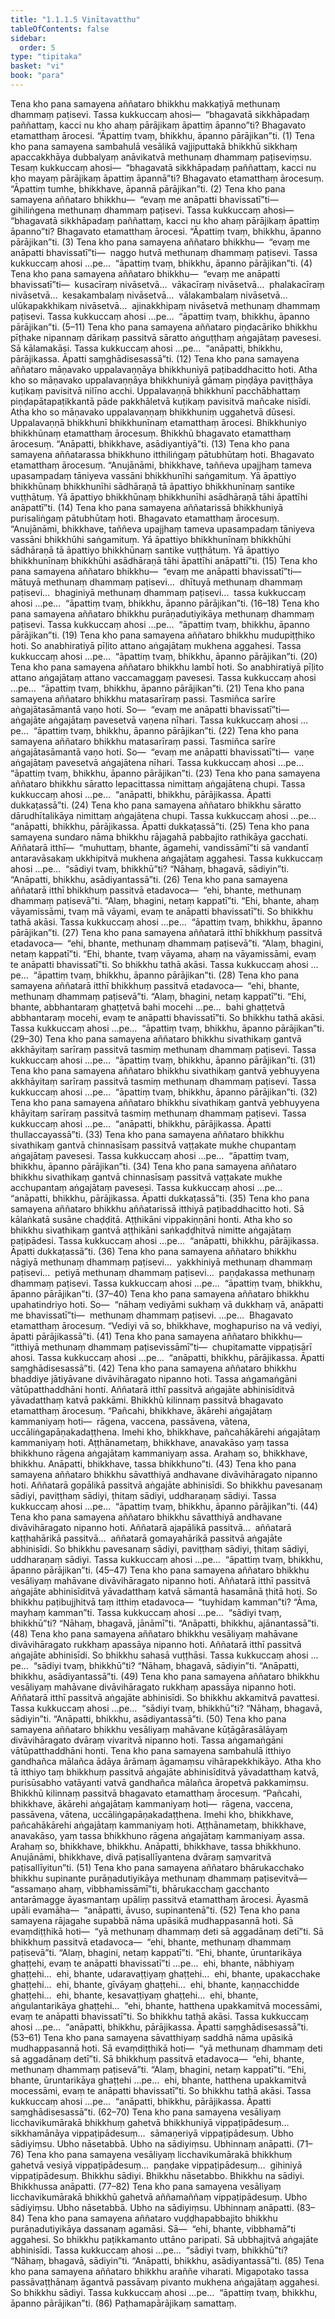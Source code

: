 ```yaml
---
title: "1.1.1.5 Vinītavatthu"
tableOfContents: false
sidebar:
  order: 5
type: "tipitaka"
basket: "vi"
book: "para"
---
```



<DynamicBreadcrumb />

<Division number="67" book="para" bookNo="1" page="42">

<Paragraph number="145" book="para">
Tena kho pana samayena aññataro bhikkhu makkaṭiyā methunaṃ dhammaṃ paṭisevi. Tassa kukkuccaṃ ahosi—  “bhagavatā sikkhāpadaṃ paññattaṃ, kacci nu kho ahaṃ pārājikaṃ āpattiṃ āpanno”ti? Bhagavato etamatthaṃ ārocesi. “Āpattiṃ tvaṃ, bhikkhu, āpanno pārājikan”ti. (1)
</Paragraph>

<Paragraph number="146" book="para">
Tena kho pana samayena sambahulā vesālikā vajjiputtakā bhikkhū sikkhaṃ apaccakkhāya dubbalyaṃ anāvikatvā methunaṃ dhammaṃ paṭiseviṃsu. Tesaṃ kukkuccaṃ ahosi—  “bhagavatā sikkhāpadaṃ paññattaṃ, kacci nu kho mayaṃ pārājikaṃ āpattiṃ āpannā”ti? Bhagavato etamatthaṃ ārocesuṃ. “Āpattiṃ tumhe, bhikkhave, āpannā pārājikan”ti. (2)
</Paragraph>

<Paragraph number="147" book="para">
Tena kho pana samayena aññataro bhikkhu—  “evaṃ me anāpatti bhavissatī”ti—  gihiliṅgena methunaṃ dhammaṃ paṭisevi. Tassa kukkuccaṃ ahosi—  “bhagavatā sikkhāpadaṃ paññattaṃ, kacci nu kho ahaṃ pārājikaṃ āpattiṃ āpanno”ti? Bhagavato etamatthaṃ ārocesi. “Āpattiṃ tvaṃ, bhikkhu, āpanno pārājikan”ti. (3)
</Paragraph>

<Paragraph number="148" book="para">
Tena kho pana samayena aññataro bhikkhu—  “evaṃ me anāpatti bhavissatī”ti—  naggo hutvā methunaṃ dhammaṃ paṭisevi. Tassa kukkuccaṃ ahosi …pe…  “āpattiṃ tvaṃ, bhikkhu, āpanno pārājikan”ti. (4)
</Paragraph>

<Paragraph number="149" book="para">
Tena kho pana samayena aññataro bhikkhu—  “evaṃ me anāpatti bhavissatī”ti—  kusacīraṃ nivāsetvā…  vākacīraṃ nivāsetvā…  phalakacīraṃ nivāsetvā…  kesakambalaṃ nivāsetvā…  vālakambalaṃ nivāsetvā…  ulūkapakkhikaṃ nivāsetvā…  ajinakkhipaṃ nivāsetvā methunaṃ dhammaṃ paṭisevi. Tassa kukkuccaṃ ahosi …pe…  “āpattiṃ tvaṃ, bhikkhu, āpanno pārājikan”ti. (5–11)
</Paragraph>

<Paragraph number="150" book="para">
Tena kho pana samayena aññataro piṇḍacāriko bhikkhu pīṭhake nipannaṃ dārikaṃ passitvā sāratto aṅguṭṭhaṃ aṅgajātaṃ pavesesi. Sā kālamakāsi. Tassa kukkuccaṃ ahosi …pe…  “anāpatti, bhikkhu, pārājikassa. Āpatti saṃghādisesassā”ti. (12)
</Paragraph>

</Division>
<Division number="68" book="para" bookNo="1" page="43">

<Paragraph number="151" book="para">
Tena kho pana samayena aññataro māṇavako uppalavaṇṇāya bhikkhuniyā paṭibaddhacitto hoti. Atha kho so māṇavako uppalavaṇṇāya bhikkhuniyā gāmaṃ piṇḍāya paviṭṭhāya kuṭikaṃ pavisitvā nilīno acchi. Uppalavaṇṇā bhikkhunī pacchābhattaṃ piṇḍapātapaṭikkantā pāde pakkhāletvā kuṭikaṃ pavisitvā mañcake nisīdi. Atha kho so māṇavako uppalavaṇṇaṃ bhikkhuniṃ uggahetvā dūsesi. Uppalavaṇṇā bhikkhunī bhikkhunīnaṃ etamatthaṃ ārocesi. Bhikkhuniyo bhikkhūnaṃ etamatthaṃ ārocesuṃ. Bhikkhū bhagavato etamatthaṃ ārocesuṃ. “Anāpatti, bhikkhave, asādiyantiyā”ti. (13)
</Paragraph>

</Division>
<Division number="69" book="para" bookNo="1" page="43">

<Paragraph number="152" book="para">
Tena kho pana samayena aññatarassa bhikkhuno itthiliṅgaṃ pātubhūtaṃ hoti. Bhagavato etamatthaṃ ārocesuṃ. “Anujānāmi, bhikkhave, taññeva upajjhaṃ tameva upasampadaṃ tāniyeva vassāni bhikkhunīhi saṅgamituṃ. Yā āpattiyo bhikkhūnaṃ bhikkhunīhi sādhāraṇā tā āpattiyo bhikkhunīnaṃ santike vuṭṭhātuṃ. Yā āpattiyo bhikkhūnaṃ bhikkhunīhi asādhāraṇā tāhi āpattīhi anāpattī”ti. (14)
</Paragraph>

<Paragraph number="153" book="para">
Tena kho pana samayena aññatarissā bhikkhuniyā purisaliṅgaṃ pātubhūtaṃ hoti. Bhagavato etamatthaṃ ārocesuṃ. “Anujānāmi, bhikkhave, taññeva upajjhaṃ tameva upasampadaṃ tāniyeva vassāni bhikkhūhi saṅgamituṃ. Yā āpattiyo bhikkhunīnaṃ bhikkhūhi sādhāraṇā tā āpattiyo bhikkhūnaṃ santike vuṭṭhātuṃ. Yā āpattiyo bhikkhunīnaṃ bhikkhūhi asādhāraṇā tāhi āpattīhi anāpattī”ti. (15)
</Paragraph>

</Division>
<Division number="70" book="para" bookNo="1" page="44">

<Paragraph number="154" book="para">
Tena kho pana samayena aññataro bhikkhu—  “evaṃ me anāpatti bhavissatī”ti—  mātuyā methunaṃ dhammaṃ paṭisevi…  dhītuyā methunaṃ dhammaṃ paṭisevi…  bhaginiyā methunaṃ dhammaṃ paṭisevi…  tassa kukkuccaṃ ahosi …pe…  “āpattiṃ tvaṃ, bhikkhu, āpanno pārājikan”ti. (16–18)
</Paragraph>

<Paragraph number="155" book="para">
Tena kho pana samayena aññataro bhikkhu purāṇadutiyikāya methunaṃ dhammaṃ paṭisevi. Tassa kukkuccaṃ ahosi …pe…  “āpattiṃ tvaṃ, bhikkhu, āpanno pārājikan”ti. (19)
</Paragraph>

</Division>
<Division number="71" book="para" bookNo="1" page="44">

<Paragraph number="156" book="para">
Tena kho pana samayena aññataro bhikkhu mudupiṭṭhiko hoti. So anabhiratiyā pīḷito attano aṅgajātaṃ mukhena aggahesi. Tassa kukkuccaṃ ahosi …pe…  “āpattiṃ tvaṃ, bhikkhu, āpanno pārājikan”ti. (20)
</Paragraph>

<Paragraph number="157" book="para">
Tena kho pana samayena aññataro bhikkhu lambī hoti. So anabhiratiyā pīḷito attano aṅgajātaṃ attano vaccamaggaṃ pavesesi. Tassa kukkuccaṃ ahosi …pe…  “āpattiṃ tvaṃ, bhikkhu, āpanno pārājikan”ti. (21)
</Paragraph>

<Paragraph number="158" book="para">
Tena kho pana samayena aññataro bhikkhu matasarīraṃ passi. Tasmiñca sarīre aṅgajātasāmantā vaṇo hoti. So—  “evaṃ me anāpatti bhavissatī”ti—  aṅgajāte aṅgajātaṃ pavesetvā vaṇena nīhari. Tassa kukkuccaṃ ahosi …pe…  “āpattiṃ tvaṃ, bhikkhu, āpanno pārājikan”ti. (22)
</Paragraph>

<Paragraph number="159" book="para">
Tena kho pana samayena aññataro bhikkhu matasarīraṃ passi. Tasmiñca sarīre aṅgajātasāmantā vaṇo hoti. So—  “evaṃ me anāpatti bhavissatī”ti—  vaṇe aṅgajātaṃ pavesetvā aṅgajātena nīhari. Tassa kukkuccaṃ ahosi …pe…  “āpattiṃ tvaṃ, bhikkhu, āpanno pārājikan”ti. (23)
</Paragraph>

<Paragraph number="160" book="para">
Tena kho pana samayena aññataro bhikkhu sāratto lepacittassa nimittaṃ aṅgajātena chupi. Tassa kukkuccaṃ ahosi …pe…  “anāpatti, bhikkhu, pārājikassa. Āpatti dukkaṭassā”ti. (24)
</Paragraph>

<Paragraph number="161" book="para">
Tena kho pana samayena aññataro bhikkhu sāratto dārudhītalikāya nimittaṃ aṅgajātena chupi. Tassa kukkuccaṃ ahosi …pe…  “anāpatti, bhikkhu, pārājikassa. Āpatti dukkaṭassā”ti. (25)
</Paragraph>

</Division>
<Division number="72" book="para" bookNo="1" page="45">

<Paragraph number="162" book="para">
Tena kho pana samayena sundaro nāma bhikkhu rājagahā pabbajito rathikāya gacchati. Aññatarā itthī—  “muhuttaṃ, bhante, āgamehi, vandissāmī”ti sā vandantī antaravāsakaṃ ukkhipitvā mukhena aṅgajātaṃ aggahesi. Tassa kukkuccaṃ ahosi …pe…  “sādiyi tvaṃ, bhikkhū”ti? “Nāhaṃ, bhagavā, sādiyin”ti. “Anāpatti, bhikkhu, asādiyantassā”ti. (26)
</Paragraph>

<Paragraph number="163" book="para">
Tena kho pana samayena aññatarā itthī bhikkhuṃ passitvā etadavoca—  “ehi, bhante, methunaṃ dhammaṃ paṭisevā”ti. “Alaṃ, bhagini, netaṃ kappatī”ti. “Ehi, bhante, ahaṃ vāyamissāmi, tvaṃ mā vāyami, evaṃ te anāpatti bhavissatī”ti. So bhikkhu tathā akāsi. Tassa kukkuccaṃ ahosi …pe…  “āpattiṃ tvaṃ, bhikkhu, āpanno pārājikan”ti. (27)
</Paragraph>

<Paragraph number="164" book="para">
Tena kho pana samayena aññatarā itthī bhikkhuṃ passitvā etadavoca—  “ehi, bhante, methunaṃ dhammaṃ paṭisevā”ti. “Alaṃ, bhagini, netaṃ kappatī”ti. “Ehi, bhante, tvaṃ vāyama, ahaṃ na vāyamissāmi, evaṃ te anāpatti bhavissatī”ti. So bhikkhu tathā akāsi. Tassa kukkuccaṃ ahosi …pe…  “āpattiṃ tvaṃ, bhikkhu, āpanno pārājikan”ti. (28)
</Paragraph>

<Paragraph number="165" book="para">
Tena kho pana samayena aññatarā itthī bhikkhuṃ passitvā etadavoca—  “ehi, bhante, methunaṃ dhammaṃ paṭisevā”ti. “Alaṃ, bhagini, netaṃ kappatī”ti. “Ehi, bhante, abbhantaraṃ ghaṭṭetvā bahi mocehi …pe…  bahi ghaṭṭetvā abbhantaraṃ mocehi, evaṃ te anāpatti bhavissatī”ti. So bhikkhu tathā akāsi. Tassa kukkuccaṃ ahosi …pe…  “āpattiṃ tvaṃ, bhikkhu, āpanno pārājikan”ti. (29–30)
</Paragraph>

</Division>
<Division number="73" book="para" bookNo="1" page="45">

<Paragraph number="166" book="para">
Tena kho pana samayena aññataro bhikkhu sivathikaṃ gantvā akkhāyitaṃ sarīraṃ passitvā tasmiṃ methunaṃ dhammaṃ paṭisevi. Tassa kukkuccaṃ ahosi …pe…  “āpattiṃ tvaṃ, bhikkhu, āpanno pārājikan”ti. (31)
</Paragraph>

<Paragraph number="167" book="para">
Tena kho pana samayena aññataro bhikkhu sivathikaṃ gantvā yebhuyyena akkhāyitaṃ sarīraṃ passitvā tasmiṃ methunaṃ dhammaṃ paṭisevi. Tassa kukkuccaṃ ahosi …pe…  “āpattiṃ tvaṃ, bhikkhu, āpanno pārājikan”ti. (32)
</Paragraph>

<Paragraph number="168" book="para">
Tena kho pana samayena aññataro bhikkhu sivathikaṃ gantvā yebhuyyena khāyitaṃ sarīraṃ passitvā tasmiṃ methunaṃ dhammaṃ paṭisevi. Tassa kukkuccaṃ ahosi …pe…  “anāpatti, bhikkhu, pārājikassa. Āpatti thullaccayassā”ti. (33)
</Paragraph>

<Paragraph number="169" book="para">
Tena kho pana samayena aññataro bhikkhu sivathikaṃ gantvā chinnasīsaṃ passitvā vaṭṭakate mukhe chupantaṃ aṅgajātaṃ pavesesi. Tassa kukkuccaṃ ahosi …pe…  “āpattiṃ tvaṃ, bhikkhu, āpanno pārājikan”ti. (34)
</Paragraph>

<Paragraph number="170" book="para">
Tena kho pana samayena aññataro bhikkhu sivathikaṃ gantvā chinnasīsaṃ passitvā vaṭṭakate mukhe acchupantaṃ aṅgajātaṃ pavesesi. Tassa kukkuccaṃ ahosi …pe…  “anāpatti, bhikkhu, pārājikassa. Āpatti dukkaṭassā”ti. (35)
</Paragraph>

<Paragraph number="171" book="para">
Tena kho pana samayena aññataro bhikkhu aññatarissā itthiyā paṭibaddhacitto hoti. Sā kālaṅkatā susāne chaḍḍitā. Aṭṭhikāni vippakiṇṇāni honti. Atha kho so bhikkhu sivathikaṃ gantvā aṭṭhikāni saṅkaḍḍhitvā nimitte aṅgajātaṃ paṭipādesi. Tassa kukkuccaṃ ahosi …pe…  “anāpatti, bhikkhu, pārājikassa. Āpatti dukkaṭassā”ti. (36)
</Paragraph>

<Paragraph number="172" book="para">
Tena kho pana samayena aññataro bhikkhu nāgiyā methunaṃ dhammaṃ paṭisevi…  yakkhiniyā methunaṃ dhammaṃ paṭisevi…  petiyā methunaṃ dhammaṃ paṭisevi…  paṇḍakassa methunaṃ dhammaṃ paṭisevi. Tassa kukkuccaṃ ahosi …pe…  “āpattiṃ tvaṃ, bhikkhu, āpanno pārājikan”ti. (37–40)
</Paragraph>

<Paragraph number="173" book="para">
Tena kho pana samayena aññataro bhikkhu upahatindriyo hoti. So—  “nāhaṃ vediyāmi sukhaṃ vā dukkhaṃ vā, anāpatti me bhavissatī”ti—  methunaṃ dhammaṃ paṭisevi. …pe…  Bhagavato etamatthaṃ ārocesuṃ. “Vediyi vā so, bhikkhave, moghapuriso na vā vediyi, āpatti pārājikassā”ti. (41)
</Paragraph>

<Paragraph number="174" book="para">
Tena kho pana samayena aññataro bhikkhu—  “itthiyā methunaṃ dhammaṃ paṭisevissāmī”ti—  chupitamatte vippaṭisārī ahosi. Tassa kukkuccaṃ ahosi …pe…  “anāpatti, bhikkhu, pārājikassa. Āpatti saṃghādisesassā”ti. (42)
</Paragraph>

</Division>
<Division number="74" book="para" bookNo="1" page="47">

<Paragraph number="175" book="para">
Tena kho pana samayena aññataro bhikkhu bhaddiye jātiyāvane divāvihāragato nipanno hoti. Tassa aṅgamaṅgāni vātūpatthaddhāni honti. Aññatarā itthī passitvā aṅgajāte abhinisīditvā yāvadatthaṃ katvā pakkāmi. Bhikkhū kilinnaṃ passitvā bhagavato etamatthaṃ ārocesuṃ. “Pañcahi, bhikkhave, ākārehi aṅgajātaṃ kammaniyaṃ hoti—  rāgena, vaccena, passāvena, vātena, uccāliṅgapāṇakadaṭṭhena. Imehi kho, bhikkhave, pañcahākārehi aṅgajātaṃ kammaniyaṃ hoti. Aṭṭhānametaṃ, bhikkhave, anavakāso yaṃ tassa bhikkhuno rāgena aṅgajātaṃ kammaniyaṃ assa. Arahaṃ so, bhikkhave, bhikkhu. Anāpatti, bhikkhave, tassa bhikkhuno”ti. (43)
</Paragraph>

<Paragraph number="176" book="para">
Tena kho pana samayena aññataro bhikkhu sāvatthiyā andhavane divāvihāragato nipanno hoti. Aññatarā gopālikā passitvā aṅgajāte abhinisīdi. So bhikkhu pavesanaṃ sādiyi, paviṭṭhaṃ sādiyi, ṭhitaṃ sādiyi, uddharaṇaṃ sādiyi. Tassa kukkuccaṃ ahosi …pe…  “āpattiṃ tvaṃ, bhikkhu, āpanno pārājikan”ti. (44)
</Paragraph>

<Paragraph number="177" book="para">
Tena kho pana samayena aññataro bhikkhu sāvatthiyā andhavane divāvihāragato nipanno hoti. Aññatarā ajapālikā passitvā…  aññatarā kaṭṭhahārikā passitvā…  aññatarā gomayahārikā passitvā aṅgajāte abhinisīdi. So bhikkhu pavesanaṃ sādiyi, paviṭṭhaṃ sādiyi, ṭhitaṃ sādiyi, uddharaṇaṃ sādiyi. Tassa kukkuccaṃ ahosi …pe…  “āpattiṃ tvaṃ, bhikkhu, āpanno pārājikan”ti. (45–47)
</Paragraph>

</Division>
<Division number="75" book="para" bookNo="1" page="47">

<Paragraph number="178" book="para">
Tena kho pana samayena aññataro bhikkhu vesāliyaṃ mahāvane divāvihāragato nipanno hoti. Aññatarā itthī passitvā aṅgajāte abhinisīditvā yāvadatthaṃ katvā sāmantā hasamānā ṭhitā hoti. So bhikkhu paṭibujjhitvā taṃ itthiṃ etadavoca—  “tuyhidaṃ kamman”ti? “Āma, mayhaṃ kamman”ti. Tassa kukkuccaṃ ahosi …pe…  “sādiyi tvaṃ, bhikkhū”ti? “Nāhaṃ, bhagavā, jānāmī”ti. “Anāpatti, bhikkhu, ajānantassā”ti. (48)
</Paragraph>

</Division>
<Division number="76" book="para" bookNo="1" page="48">

<Paragraph number="179" book="para">
Tena kho pana samayena aññataro bhikkhu vesāliyaṃ mahāvane divāvihāragato rukkhaṃ apassāya nipanno hoti. Aññatarā itthī passitvā aṅgajāte abhinisīdi. So bhikkhu sahasā vuṭṭhāsi. Tassa kukkuccaṃ ahosi …pe…  “sādiyi tvaṃ, bhikkhū”ti? “Nāhaṃ, bhagavā, sādiyin”ti. “Anāpatti, bhikkhu, asādiyantassā”ti. (49)
</Paragraph>

<Paragraph number="180" book="para">
Tena kho pana samayena aññataro bhikkhu vesāliyaṃ mahāvane divāvihāragato rukkhaṃ apassāya nipanno hoti. Aññatarā itthī passitvā aṅgajāte abhinisīdi. So bhikkhu akkamitvā pavattesi. Tassa kukkuccaṃ ahosi …pe…  “sādiyi tvaṃ, bhikkhū”ti? “Nāhaṃ, bhagavā, sādiyin”ti. “Anāpatti, bhikkhu, asādiyantassā”ti. (50)
</Paragraph>

</Division>
<Division number="77" book="para" bookNo="1" page="48">

<Paragraph number="181" book="para">
Tena kho pana samayena aññataro bhikkhu vesāliyaṃ mahāvane kūṭāgārasālāyaṃ divāvihāragato dvāraṃ vivaritvā nipanno hoti. Tassa aṅgamaṅgāni vātūpatthaddhāni honti. Tena kho pana samayena sambahulā itthiyo gandhañca mālañca ādāya ārāmaṃ āgamaṃsu vihārapekkhikāyo. Atha kho tā itthiyo taṃ bhikkhuṃ passitvā aṅgajāte abhinisīditvā yāvadatthaṃ katvā, purisūsabho vatāyanti vatvā gandhañca mālañca āropetvā pakkamiṃsu. Bhikkhū kilinnaṃ passitvā bhagavato etamatthaṃ ārocesuṃ. “Pañcahi, bhikkhave, ākārehi aṅgajātaṃ kammaniyaṃ hoti—  rāgena, vaccena, passāvena, vātena, uccāliṅgapāṇakadaṭṭhena. Imehi kho, bhikkhave, pañcahākārehi aṅgajātaṃ kammaniyaṃ hoti. Aṭṭhānametaṃ, bhikkhave, anavakāso, yaṃ tassa bhikkhuno rāgena aṅgajātaṃ kammaniyaṃ assa. Arahaṃ so, bhikkhave, bhikkhu. Anāpatti, bhikkhave, tassa bhikkhuno. Anujānāmi, bhikkhave, divā paṭisallīyantena dvāraṃ saṃvaritvā paṭisallīyitun”ti. (51)
</Paragraph>

</Division>
<Division number="78" book="para" bookNo="1" page="49">

<Paragraph number="182" book="para">
Tena kho pana samayena aññataro bhārukacchako bhikkhu supinante purāṇadutiyikāya methunaṃ dhammaṃ paṭisevitvā—  “assamaṇo ahaṃ, vibbhamissāmī”ti, bhārukacchaṃ gacchanto antarāmagge āyasmantaṃ upāliṃ passitvā etamatthaṃ ārocesi. Āyasmā upāli evamāha—  “anāpatti, āvuso, supinantenā”ti. (52)
</Paragraph>

<Paragraph number="183" book="para">
Tena kho pana samayena rājagahe supabbā nāma upāsikā mudhappasannā hoti. Sā evaṃdiṭṭhikā hoti—  “yā methunaṃ dhammaṃ deti sā aggadānaṃ detī”ti. Sā bhikkhuṃ passitvā etadavoca—  “ehi, bhante, methunaṃ dhammaṃ paṭisevā”ti. “Alaṃ, bhagini, netaṃ kappatī”ti. “Ehi, bhante, ūruntarikāya ghaṭṭehi, evaṃ te anāpatti bhavissatī”ti …pe…  ehi, bhante, nābhiyaṃ ghaṭṭehi…  ehi, bhante, udaravaṭṭiyaṃ ghaṭṭehi…  ehi, bhante, upakacchake ghaṭṭehi…  ehi, bhante, gīvāyaṃ ghaṭṭehi…  ehi, bhante, kaṇṇacchidde ghaṭṭehi…  ehi, bhante, kesavaṭṭiyaṃ ghaṭṭehi…  ehi, bhante, aṅgulantarikāya ghaṭṭehi…  “ehi, bhante, hatthena upakkamitvā mocessāmi, evaṃ te anāpatti bhavissatī”ti. So bhikkhu tathā akāsi. Tassa kukkuccaṃ ahosi …pe…  “anāpatti, bhikkhu, pārājikassa. Āpatti saṃghādisesassā”ti. (53–61)
</Paragraph>

</Division>
<Division number="79" book="para" bookNo="1" page="49">

<Paragraph number="184" book="para">
Tena kho pana samayena sāvatthiyaṃ saddhā nāma upāsikā mudhappasannā hoti. Sā evaṃdiṭṭhikā hoti—  “yā methunaṃ dhammaṃ deti sā aggadānaṃ detī”ti. Sā bhikkhuṃ passitvā etadavoca—  “ehi, bhante, methunaṃ dhammaṃ paṭisevā”ti. “Alaṃ, bhagini, netaṃ kappatī”ti. “Ehi, bhante, ūruntarikāya ghaṭṭehi …pe…  ehi, bhante, hatthena upakkamitvā mocessāmi, evaṃ te anāpatti bhavissatī”ti. So bhikkhu tathā akāsi. Tassa kukkuccaṃ ahosi …pe…  “anāpatti, bhikkhu, pārājikassa. Āpatti saṃghādisesassā”ti. (62–70)
</Paragraph>

</Division>
<Division number="80" book="para" bookNo="1" page="49">

<Paragraph number="185" book="para">
Tena kho pana samayena vesāliyaṃ licchavikumārakā bhikkhuṃ gahetvā bhikkhuniyā vippaṭipādesuṃ…  sikkhamānāya vippaṭipādesuṃ…  sāmaṇeriyā vippaṭipādesuṃ. Ubho sādiyiṃsu. Ubho nāsetabbā. Ubho na sādiyiṃsu. Ubhinnaṃ anāpatti. (71–76)
</Paragraph>

</Division>
<Division number="81" book="para" bookNo="1" page="50">

<Paragraph number="186" book="para">
Tena kho pana samayena vesāliyaṃ licchavikumārakā bhikkhuṃ gahetvā vesiyā vippaṭipādesuṃ…  paṇḍake vippaṭipādesuṃ…  gihiniyā vippaṭipādesuṃ. Bhikkhu sādiyi. Bhikkhu nāsetabbo. Bhikkhu na sādiyi. Bhikkhussa anāpatti. (77–82)
</Paragraph>

<Paragraph number="187" book="para">
Tena kho pana samayena vesāliyaṃ licchavikumārakā bhikkhū gahetvā aññamaññaṃ vippaṭipādesuṃ. Ubho sādiyiṃsu. Ubho nāsetabbā. Ubho na sādiyiṃsu. Ubhinnaṃ anāpatti. (83–84)
</Paragraph>

</Division>
<Division number="82" book="para" bookNo="1" page="50">

<Paragraph number="188" book="para">
Tena kho pana samayena aññataro vuḍḍhapabbajito bhikkhu purāṇadutiyikāya dassanaṃ agamāsi. Sā—  “ehi, bhante, vibbhamā”ti aggahesi. So bhikkhu paṭikkamanto uttāno paripati. Sā ubbhajitvā aṅgajāte abhinisīdi. Tassa kukkuccaṃ ahosi …pe…  “sādiyi tvaṃ, bhikkhū”ti? “Nāhaṃ, bhagavā, sādiyin”ti. “Anāpatti, bhikkhu, asādiyantassā”ti. (85)
</Paragraph>

</Division>
<Division number="83" book="para" bookNo="1" page="50">

<Paragraph number="189" book="para">
Tena kho pana samayena aññataro bhikkhu araññe viharati. Migapotako tassa passāvaṭṭhānaṃ āgantvā passāvaṃ pivanto mukhena aṅgajātaṃ aggahesi. So bhikkhu sādiyi. Tassa kukkuccaṃ ahosi …pe…  “āpattiṃ tvaṃ, bhikkhu, āpanno pārājikan”ti. (86)

</Paragraph>
</Division>

<Paragraph number="190" type="center" book="para">
Paṭhamapārājikaṃ samattaṃ.
</Paragraph>